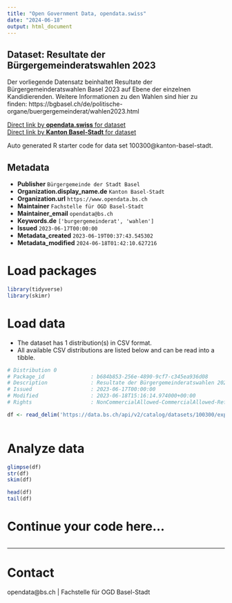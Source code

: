 ```yaml
---
title: "Open Government Data, opendata.swiss"
date: "2024-06-18"
output: html_document
---
```


## Dataset: Resultate der Bürgergemeinderatswahlen 2023

Der vorliegende Datensatz beinhaltet Resultate der Bürgergemeinderatswahlen Basel 2023 auf Ebene der einzelnen Kandidierenden. Weitere Informationen zu den Wahlen sind hier zu finden: https://bgbasel.ch/de/politische-organe/buergergemeinderat/wahlen2023.html

[Direct link by **opendata.swiss** for dataset](https://opendata.swiss/de/dataset/resultate-der-burgergemeinderatswahlen-2023)<br>
[Direct link by **Kanton Basel-Stadt** for dataset](https://data.bs.ch/explore/dataset/100300/)

Auto generated R starter code for data set 100300@kanton-basel-stadt.

## Metadata

- **Publisher** `Bürgergemeinde der Stadt Basel`
- **Organization.display_name.de** `Kanton Basel-Stadt`
- **Organization.url** `https://www.opendata.bs.ch`
- **Maintainer** `Fachstelle für OGD Basel-Stadt`
- **Maintainer_email** `opendata@bs.ch`
- **Keywords.de** `['burgergemeinderat', 'wahlen']`
- **Issued** `2023-06-17T00:00:00`
- **Metadata_created** `2023-06-19T00:37:43.545302`
- **Metadata_modified** `2024-06-18T01:42:10.627216`


# Load packages

```r

library(tidyverse)
library(skimr)

```

# Load data

-   The dataset has 1 distribution(s) in CSV format.
-   All available CSV distributions are listed below and can be read into a tibble.

```r

# Distribution 0
# Package_id               : b684b853-256e-4890-9cf7-c345ea936d08
# Description              : Resultate der Bürgergemeinderatswahlen 2023 (csv)
# Issued                   : 2023-06-17T00:00:00
# Modified                 : 2023-06-18T15:16:14.974000+00:00
# Rights                   : NonCommercialAllowed-CommercialAllowed-ReferenceRequired

df <- read_delim('https://data.bs.ch/api/v2/catalog/datasets/100300/exports/csv')



```

# Analyze data

```r

glimpse(df)
str(df)
skim(df)

head(df)
tail(df)

```

# Continue your code here...

```r

```

------------------------------------------------------------------------

# Contact

opendata@bs.ch | Fachstelle für OGD Basel-Stadt
